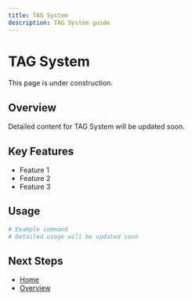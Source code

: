 ```yaml
---
title: TAG System
description: TAG System guide
---
```


# TAG System

This page is under construction.

## Overview

Detailed content for TAG System will be updated soon.

## Key Features

- Feature 1
- Feature 2
- Feature 3

## Usage

```bash
# Example command
# Detailed usage will be updated soon
```

## Next Steps

- [Home](/en)
- [Overview](/en/introduction/overview)
